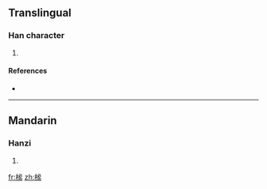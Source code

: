 ==Translingual==

===Han character===
{{Han char|rn=75|rad=木|as=10|sn=14|four=4391<sub>7</sub>|canj=木心竹廿 (DPHT)}}

# {{defn|Han|sort=木10}}

====References====
* {{Han ref|kx=0543.030|dkj=15225|dj=0930.340|hdz=21271.010|uh=6993|ud=27027|bh=E258|bd=57944}}

----

==Mandarin==

===Hanzi===
{{cmn-hanzi|pin=[[mì]] ([[mi4]])|wg=mi<sup>4</sup>}}

# {{defn|Mandarin|sort=木10}}

[[fr:榓]]
[[zh:榓]]